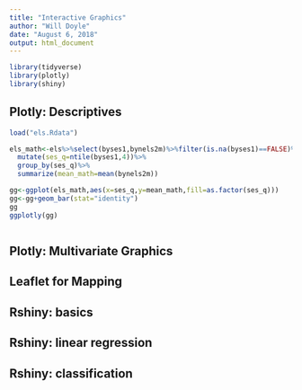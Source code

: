 ```yaml
---
title: "Interactive Graphics"
author: "Will Doyle"
date: "August 6, 2018"
output: html_document
---
```



```r
library(tidyverse)
library(plotly)
library(shiny)
```

## Plotly: Descriptives



```r
load("els.Rdata")
```


```r
els_math<-els%>%select(byses1,bynels2m)%>%filter(is.na(byses1)==FALSE)%>%
  mutate(ses_q=ntile(byses1,4))%>%
  group_by(ses_q)%>%
  summarize(mean_math=mean(bynels2m))

gg<-ggplot(els_math,aes(x=ses_q,y=mean_math,fill=as.factor(ses_q)))
gg<-gg+geom_bar(stat="identity")
gg
ggplotly(gg)
```

```r


```



## Plotly: Multivariate Graphics

## Leaflet for Mapping

## Rshiny: basics

## Rshiny: linear regression

## Rshiny: classification


